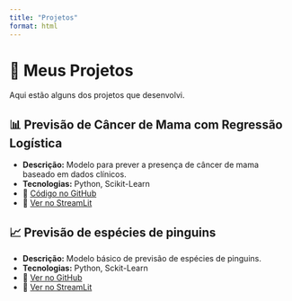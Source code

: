 ```yaml
---
title: "Projetos"
format: html
---
```


# 📂 Meus Projetos

Aqui estão alguns dos projetos que desenvolvi.

## 📊 Previsão de Câncer de Mama com Regressão Logística
- **Descrição:** Modelo para prever a presença de câncer de mama baseado em dados clínicos.
- **Tecnologias:** Python, Scikit-Learn
- 📎 [Código no GitHub](https://github.com/eduoliveira1504/streamlit-cancer-predict)
- 📎 [Ver no StreamLit](https://app-cancer-predict-vdh2zbltgwvofguu8wziqi.streamlit.app/)

## 📈 Previsão de espécies de pinguins
- **Descrição:** Modelo básico de previsão de espécies de pinguins.
- **Tecnologias:** Python, Sckit-Learn
- 📎 [Ver no GitHub](https://github.com/eduoliveira1504/Machine-Learning-App)
- 📎 [Ver no StreamLit](https://machine-learning-app-rnfhqbtejkapdgrr5exbet.streamlit.app/)


